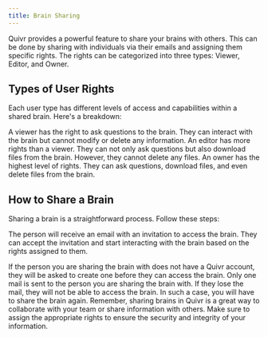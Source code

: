 ```yaml
---
title: Brain Sharing
---
```


Quivr provides a powerful feature to share your brains with others. This can be done by sharing with individuals via their emails and assigning them specific rights. The rights can be categorized into three types: Viewer, Editor, and Owner.

## Types of User Rights

Each user type has different levels of access and capabilities within a shared brain. Here's a breakdown:

<CardGroup cols={3}>
<Card title="Viewer" icon="eye">
A viewer has the right to ask questions to the brain. They can interact with the brain but cannot modify or delete any information.
</Card>

<Card title="Editor" icon="pen">
  An editor has more rights than a viewer. They can not only ask questions but
  also download files from the brain. However, they cannot delete any files.
</Card>

<Card title="Owner" icon="user-crown">
An owner has the highest level of rights. They can ask questions, download files, and even delete files from the brain.
</Card>
</CardGroup>

## How to Share a Brain

Sharing a brain is a straightforward process. Follow these steps:

<Steps>
<Step title="Go to Brain Studio"></Step>

<Step title="Choose the brain that you want to share"></Step>

<Step title="Click on People Tab"></Step>

<Step title="Enter the email address and choose a rol."></Step>

<Step title="Send the invitation"></Step>
</Steps>

The person will receive an email with an invitation to access the brain. They can accept the invitation and start interacting with the brain based on the rights assigned to them.

<Tip>
  If the person you are sharing the brain with does not have a Quivr account,
  they will be asked to create one before they can access the brain.
</Tip>
<Warning>
  Only one mail is sent to the person you are sharing the brain with. If they
  lose the mail, they will not be able to access the brain. In such a case, you
  will have to share the brain again.
</Warning>
<Info>
  Remember, sharing brains in Quivr is a great way to collaborate with your team
  or share information with others. Make sure to assign the appropriate rights
  to ensure the security and integrity of your information.
</Info>

<Snippet file="commercial.mdx" />
